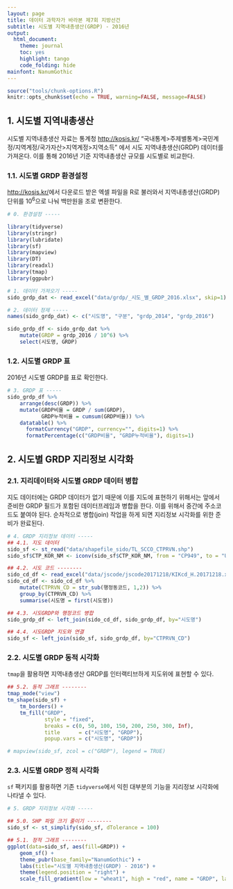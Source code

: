 ```yaml
---
layout: page
title: 데이터 과학자가 바라본 제7회 지방선건
subtitle: 시도별 지역내총생산(GRDP) - 2016년
output:
  html_document: 
    theme: journal
    toc: yes
    highlight: tango
    code_folding: hide
mainfont: NanumGothic
---
```


```r
source("tools/chunk-options.R")
knitr::opts_chunk$set(echo = TRUE, warning=FALSE, message=FALSE)

```

## 1. 시도별 지역내총생산 {#sido-grdp}

시도별 지역내총생산 자료는 통계청 [http://kosis.kr/](http://kosis.kr/) "국내통계>주제별통계>국민계정/지역계정/국가자산>지역계정>지역소득"
에서 시도 지역내총생산(GRDP) 데이터를 가져온다. 이를 통해 2016년 기준 지역내총생산 규모를 시도별로 비교한다.


### 1.1. 시도별 GRDP 환경설정 {#sido-grdp-setup}

[http://kosis.kr/](http://kosis.kr/)에서 다운로드 받은 엑셀 파일을 R로 불러와서 
지역내총생산(GRDP) 단위를 $10^6$으로 나눠 백만원을 조로 변환한다.

``` r
# 0. 환경설정 -----

library(tidyverse)
library(stringr)
library(lubridate)
library(sf)
library(mapview)
library(DT)
library(readxl)
library(tmap)
library(ggpubr)

# 1. 데이터 가져오기 -----
sido_grdp_dat <- read_excel("data/grdp/_시도_별_GRDP_2016.xlsx", skip=1)

# 2. 데이터 정제 -----
names(sido_grdp_dat) <- c("시도명", "구분", "grdp_2014", "grdp_2016")

sido_grdp_df <- sido_grdp_dat %>% 
    mutate(GRDP = grdp_2016 / 10^6) %>% 
    select(시도명, GRDP)
```

### 1.2. 시도별 GRDP 표 {#sido-grdp-tbl}

2016년 시도별 GRDP를 표로 확인한다.

``` r
# 3. GRDP 표 -----
sido_grdp_df %>% 
    arrange(desc(GRDP)) %>% 
    mutate(GRDP비율 = GRDP / sum(GRDP),
           GRDP누적비율 = cumsum(GRDP비율)) %>% 
    datatable() %>% 
      formatCurrency("GRDP", currency="", digits=1) %>% 
      formatPercentage(c("GRDP비율", "GRDP누적비율"), digits=1)
```

## 2. 시도별 GRDP 지리정보 시각화 {#sido-grdp-viz}

### 2.1. 지리데이터와 시도별 GRDP 데이터 병합 {#sido-grdp-viz-data}

지도 데이터에는 GRDP 데이터가 없기 때문에 이를 지도에 표현하기 위해서는 앞에서 준비한 GRDP 필드가 포함된
데이터프레임과 병합을 한다. 이를 위해서 중간에 주소코드도 붙여야 된다.
순차적으로 병합(join) 작업을 하게 되면 지리정보 시각화를 위한 준비가 완료된다.

``` r
# 4. GRDP 지리정보 데이터 -----
## 4.1. 지도 데이터
sido_sf <- st_read("data/shapefile_sido/TL_SCCO_CTPRVN.shp")
sido_sf$CTP_KOR_NM <- iconv(sido_sf$CTP_KOR_NM, from = "CP949", to = "UTF-8", sub = NA, mark = TRUE, toRaw = FALSE)

## 4.2. 시도 코드 --------
sido_cd_df <- read_excel("data/jscode/jscode20171218/KIKcd_H.20171218.xlsx", sheet="KIKcd_H")
sido_cd_df <- sido_cd_df %>% 
    mutate(CTPRVN_CD = str_sub(행정동코드, 1,2)) %>% 
    group_by(CTPRVN_CD) %>% 
    summarise(시도명 = first(시도명))

## 4.3. 시도GRDP와 행정코드 병합
sido_grdp_df <- left_join(sido_cd_df, sido_grdp_df, by="시도명")

## 4.4. 시도GRDP 지도와 연결
sido_sf <- left_join(sido_sf, sido_grdp_df, by="CTPRVN_CD")
```

### 2.2. 시도별 GRDP 동적 시각화 {#sido-grdp-viz-interactive}

`tmap`을 활용하면 지역내총생산 GRDP를 인터랙티브하게 지도위에 표현할 수 있다. 

``` r
## 5.2. 동적 그래프 --------
tmap_mode("view")
tm_shape(sido_sf) +
    tm_borders() +
    tm_fill("GRDP",
            style = "fixed",
            breaks = c(0, 50, 100, 150, 200, 250, 300, Inf),
            title      = c("시도명", "GRDP"),
            popup.vars = c("시도명", "GRDP"))

# mapview(sido_sf, zcol = c("GRDP"), legend = TRUE)

```


### 2.3. 시도별 GRDP 정적 시각화 {#sido-grdp-viz-static}

`sf` 팩키지를 활용하면 기존 `tidyverse`에서 익힌 대부분의 기능을 지리정보 시각화에 나타낼 수 있다.

``` r
# 5. GRDP 지리정보 시각화 -----

## 5.0. SHP 파일 크기 줄이기 --------
sido_sf <- st_simplify(sido_sf, dTolerance = 100)

## 5.1. 정적 그래프 --------
ggplot(data=sido_sf, aes(fill=GRDP)) +
    geom_sf() +
    theme_pubr(base_family="NanumGothic") +
    labs(title="시도별 지역내총생산(GRDP) - 2016") + 
    theme(legend.position = "right") +
    scale_fill_gradient(low = "wheat1", high = "red", name = "GRDP", labels = scales::comma)
```


